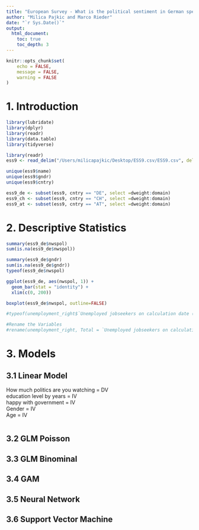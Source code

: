 ```yaml
---
title: "European Survey - What is the political sentiment in German speaking Countries Before Covid?"
author: "Milica Pajkic and Marco Rieder"
date: "`r Sys.Date()`"
output:
  html_document:
    toc: true
    toc_depth: 3
---
```


```r
knitr::opts_chunk$set(
	echo = FALSE,
	message = FALSE,
	warning = FALSE
)
```

# 1. Introduction

```r
library(lubridate)
library(dplyr)
library(readr)
library(data.table)
library(tidyverse)
```

```r
library(readr)
ess9 <- read_delim("/Users/milicapajkic/Desktop/ESS9.csv/ESS9.csv", delim = ",")
```

```r
unique(ess9$name)
unique(ess9$gndr)
unique(ess9$cntry)
```

```r
ess9_de <- subset(ess9, cntry == "DE", select =dweight:domain)
ess9_ch <- subset(ess9, cntry == "CH", select =dweight:domain)
ess9_at <- subset(ess9, cntry == "AT", select =dweight:domain)
```

# 2. Descriptive Statistics

```r
summary(ess9_de$nwspol)
sum(is.na(ess9_de$nwspol))
```

```r
summary(ess9_de$gndr)
sum(is.na(ess9_de$gndr))
typeof(ess9_de$nwspol)
```

```r
ggplot(ess9_de, aes(nwspol, 1)) +
  geom_bar(stat = "identity") + 
  xlim(c(0, 200))
```

```r
boxplot(ess9_de$nwspol, outline=FALSE)
```

```r
#typeof(unemployment_right$`Unemployed jobseekers on calculation date (number) Total`)

#Rename the Variables
#rename(unemployment_right, Total = `Unemployed jobseekers on calculation date (number) Total`)
```

# 3. Models

## 3.1 Linear Model

How much politics are you watching = DV\
education level by years = IV\
happy with government = IV\
Gender = IV\
Age = IV

```r

```

## 3.2 GLM Poisson 

## 3.3 GLM Binominal 

## 3.4 GAM 

## 3.5 Neural Network 

## 3.6 Support Vector Machine
